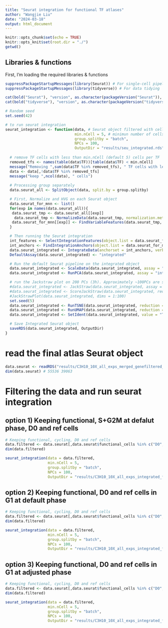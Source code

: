 ```yaml
---
title: "Seurat integration for functional TF atlases"
author: "Wangjie Liu"
date: "2024-03-18"
output: html_document
---
```


```r
knitr::opts_chunk$set(echo = TRUE)
knitr::opts_knit$set(root.dir = "./")
getwd()
```

## Libraries & functions

First, I'm loading the required libraries & functions

```r
suppressPackageStartupMessages(library(Seurat)) # For single-cell pipeline
suppressPackageStartupMessages(library(tidyverse)) # For data tidying

cat(bold("Seurat"), "version", as.character(packageVersion("Seurat")), "\n")
cat(bold("tidyverse"), "version", as.character(packageVersion("tidyverse")), "\n")

# Random seed
set.seed(42)

# to run seurat integration
seurat_integration <- function(data, # Seurat object filtered with cells of interest
                               min.nCell = 5, # minimun number of cells per TF
                               group.splitby = "batch",
                               NPCs = 100,
                               OutputDir = "results/seu_integrated.rds"){
  
  # remove TF cells with less than min.nCell (default 5) cells per TF
  removed_tfs <- names(table(data$TF))[table(data$TF) < min.nCell]
  message("Removing ",sum(data$TF %in% removed_tfs), " TF cells with less than 5 cells / TF: ", paste0("[", paste0(removed_tfs, collapse = ", "), "]"))
  data <- data[,!data$TF %in% removed_tfs]
  message("keep ",ncol(data), " cells")
  
  # Processing group separately 
  data.seurat_all <- SplitObject(data, split.by = group.splitby)

  # First, Normalize and HVG on each Seurat object
  data.seurat_for_mnn <- list()
  for(exp in names(data.seurat_all)){
   data.seurat_tmp <- data.seurat_all[[exp]]
    data.seurat_tmp <- NormalizeData(data.seurat_tmp, normalization.method = "LogNormalize", scale.factor = 10000, verbose = F)
   data.seurat_for_mnn[[exp]] <- FindVariableFeatures(data.seurat_tmp, selection.method = "vst", nfeatures = 2000, verbose = F)
  }

  # Then running the Seurat integration
  int_features <- SelectIntegrationFeatures(object.list = data.seurat_for_mnn, verbose = F)
  int_anchors <- FindIntegrationAnchors(object.list = data.seurat_for_mnn, anchor.features = int_features, verbose = F)
  data.seurat_integrated <- IntegrateData(anchorset = int_anchors, verbose = F)
  DefaultAssay(data.seurat_integrated) <- "integrated"

  # Run the default Seurat pipeline on the integrated object
  data.seurat_integrated <- ScaleData(data.seurat_integrated, assay = "integrated", verbose = F)
  data.seurat_integrated <- RunPCA(data.seurat_integrated, assay = "integrated", npcs = NPCs, verbose = F)

  # run the Jackstraw plot on 200 PCs (3h). Approximately ~100PCs are significant.
  #data.seurat_integrated <- JackStraw(data.seurat_integrated, assay = "integrated", reduction = "pca", dims = 200) # 1h
  #data.seurat_integrated <- ScoreJackStraw(data.seurat_integrated, reduction = "pca", dims = 1:200)
  #JackStrawPlot(data.seurat_integrated, dims = 1:100)
  set.seed(5)
  data.seurat_integrated <- RunTSNE(data.seurat_integrated, reduction = "pca", dims = 1:NPCs)
  data.seurat_integrated <- RunUMAP(data.seurat_integrated, reduction = "pca", dims = 1:NPCs)
  data.seurat_integrated <- SetIdent(data.seurat_integrated, value = "TF")

  # Save Integrated Seurat object
  saveRDS(data.seurat_integrated, OutputDir)
}
```

# read the final atlas Seurat object
```r
data.seurat <- readRDS("results/C3H10_10X_all_exps_merged_genefiltered_integrated_functional.rds")
dim(data.seurat) # 55536 39063
```

# Filtering the data and run seurat integration

## option 1) Keeping functional, S+G2M at defalut phase, D0 and ref cells

```r
# Keeping functional, cycling, D0 and ref cells
data.filtered <- data.seurat[,data.seurat$functional_cells %in% c("D0", "Adipo_ref", "Myo_ref", "TRUE") | data.seurat$Phase %in% c("G2M", "S")]
dim(data.filtered) 

seurat_integration(data = data.filtered,
                   min.nCell = 5,
                   group.splitby = "batch",
                   NPCs = 100,
                   OutputDir = "results/C3H10_10X_all_exps_integrated_functional_TF_atlas_cycling_Phase.rds")
```

## option 2) Keeping functional, D0 and ref cells in G1 at default phase

```r
# Keeping functional, cycling, D0 and ref cells
data.filtered <- data.seurat[,data.seurat$functional_cells %in% c("D0", "Adipo_ref", "Myo_ref", "TRUE") & data.seurat$Phase == "G1"]
dim(data.filtered) 

seurat_integration(data = data.filtered,
                   min.nCell = 5,
                   group.splitby = "batch",
                   NPCs = 100,
                   OutputDir = "results/C3H10_10X_all_exps_integrated_functional_TF_atlas_G1_Phase.rds")
```

## option 3) Keeping functional, D0 and ref cells in G1 at adjusted phase

```r
# Keeping functional, cycling, D0 and ref cells
data.filtered <- data.seurat[,data.seurat$functional_cells %in% c("D0", "Adipo_ref", "Myo_ref", "TRUE") & data.seurat$Phase_corrected == "G1"]
dim(data.filtered) 

seurat_integration(data = data.filtered,
                   min.nCell = 5,
                   group.splitby = "batch",
                   NPCs = 100,
                   OutputDir = "results/C3H10_10X_all_exps_integrated_functional_TF_atlas_G1_Phase_corrected.rds")
```

